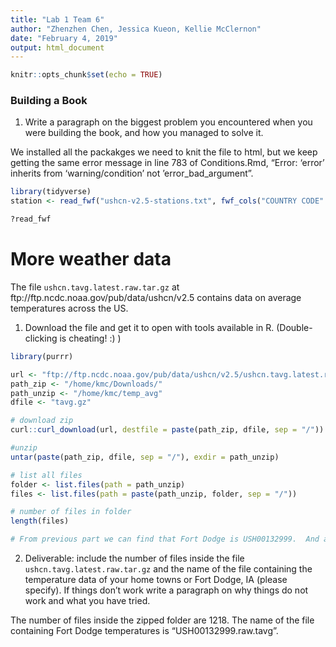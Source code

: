 ```yaml
---
title: "Lab 1 Team 6"
author: "Zhenzhen Chen, Jessica Kueon, Kellie McClernon"
date: "February 4, 2019"
output: html_document
---
```


```r
knitr::opts_chunk$set(echo = TRUE)
```

### Building a Book 

1. Write a paragraph on the biggest problem you encountered when you were building the book, and how you managed to solve it.

We installed all the packakges we need to knit the file to html, but we keep getting the same error message in line 783 of Conditions.Rmd, "Error: 'error' inherits from 'warning/condition' not 'error_bad_argument".  






```r
library(tidyverse)
station <- read_fwf("ushcn-v2.5-stations.txt", fwf_cols("COUNTRY CODE" == c(1,2), "NETWORK CODE" == c(3), "ID PLACEHOLDERS" == c(4,5), "COOP ID" == c(6:11), "LATITUDE" == c(13:20), "LONGITUDE" == c(22:30), "ELEVATION" == c(33:37), "STATE" == c(39,40), "NAME" == c(42:71)) )

?read_fwf
```



# More weather data

The file `ushcn.tavg.latest.raw.tar.gz`
at ftp://ftp.ncdc.noaa.gov/pub/data/ushcn/v2.5 contains data on average temperatures across the US. 

1. Download the file and get it to open with tools available in R. (Double-clicking is cheating! :) )

```r
library(purrr)

url <- "ftp://ftp.ncdc.noaa.gov/pub/data/ushcn/v2.5/ushcn.tavg.latest.raw.tar.gz"
path_zip <- "/home/kmc/Downloads/"
path_unzip <- "/home/kmc/temp_avg"
dfile <- "tavg.gz"

# download zip
curl::curl_download(url, destfile = paste(path_zip, dfile, sep = "/"))

#unzip
untar(paste(path_zip, dfile, sep = "/"), exdir = path_unzip)

# list all files
folder <- list.files(path = path_unzip)
files <- list.files(path = paste(path_unzip, folder, sep = "/"))

# number of files in folder
length(files)

# From previous part we can find that Fort Dodge is USH00132999.  And all files are of the form ###.raw.tavg
```


2. Deliverable: include the number of files inside the file `ushcn.tavg.latest.raw.tar.gz` and the name of the file containing the temperature data of your home towns or Fort Dodge, IA (please specify). If things don't work write a paragraph on why things do not work and what you have tried.

The number of files inside the zipped folder are 1218. The name of the file containing Fort Dodge temperatures is "USH00132999.raw.tavg".